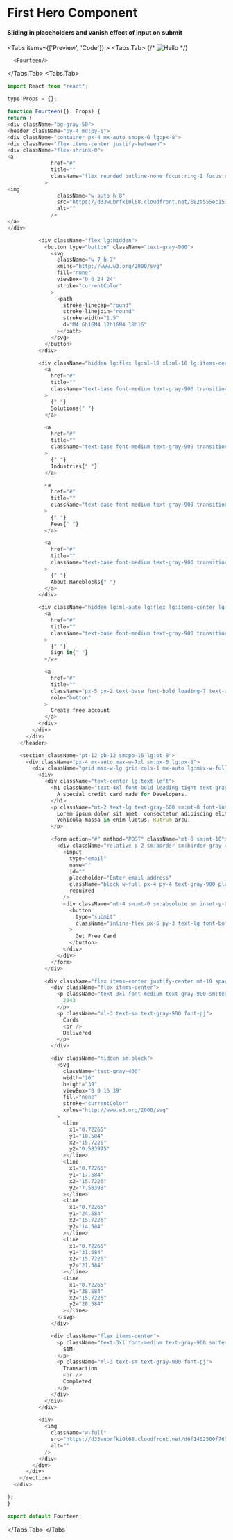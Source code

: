 

# First Hero Component

#### Sliding in placeholders and vanish effect of input on submit

<Tabs items={['Preview', 'Code']}  >
  <Tabs.Tab>
 {/* ![Hello](/contact.png) */}

      <Fourteen/>

  </Tabs.Tab>
  <Tabs.Tab>
  ```js copy
import React from "react";

type Props = {};

function Fourteen({}: Props) {
return (
<div className="bg-gray-50">
<header className="py-4 md:py-6">
<div className="container px-4 mx-auto sm:px-6 lg:px-8">
<div className="flex items-center justify-between">
<div className="flex-shrink-0">
<a
                href="#"
                title=""
                className="flex rounded outline-none focus:ring-1 focus:ring-gray-900 focus:ring-offset-2"
              >
<img
                  className="w-auto h-8"
                  src="https://d33wubrfki0l68.cloudfront.net/682a555ec15382f2c6e7457ca1ef48d8dbb179ac/f8cd3/images/logo.svg"
                  alt=""
                />
</a>
</div>

            <div className="flex lg:hidden">
              <button type="button" className="text-gray-900">
                <svg
                  className="w-7 h-7"
                  xmlns="http://www.w3.org/2000/svg"
                  fill="none"
                  viewBox="0 0 24 24"
                  stroke="currentColor"
                >
                  <path
                    stroke-linecap="round"
                    stroke-linejoin="round"
                    stroke-width="1.5"
                    d="M4 6h16M4 12h16M4 18h16"
                  ></path>
                </svg>
              </button>
            </div>

            <div className="hidden lg:flex lg:ml-10 xl:ml-16 lg:items-center lg:justify-center lg:space-x-8 xl:space-x-16">
              <a
                href="#"
                title=""
                className="text-base font-medium text-gray-900 transition-all duration-200 rounded focus:outline-none font-pj hover:text-opacity-50 focus:ring-1 focus:ring-gray-900 focus:ring-offset-2"
              >
                {" "}
                Solutions{" "}
              </a>

              <a
                href="#"
                title=""
                className="text-base font-medium text-gray-900 transition-all duration-200 rounded focus:outline-none font-pj hover:text-opacity-50 focus:ring-1 focus:ring-gray-900 focus:ring-offset-2"
              >
                {" "}
                Industries{" "}
              </a>

              <a
                href="#"
                title=""
                className="text-base font-medium text-gray-900 transition-all duration-200 rounded focus:outline-none font-pj hover:text-opacity-50 focus:ring-1 focus:ring-gray-900 focus:ring-offset-2"
              >
                {" "}
                Fees{" "}
              </a>

              <a
                href="#"
                title=""
                className="text-base font-medium text-gray-900 transition-all duration-200 rounded focus:outline-none font-pj hover:text-opacity-50 focus:ring-1 focus:ring-gray-900 focus:ring-offset-2"
              >
                {" "}
                About Rareblocks{" "}
              </a>
            </div>

            <div className="hidden lg:ml-auto lg:flex lg:items-center lg:space-x-8 xl:space-x-10">
              <a
                href="#"
                title=""
                className="text-base font-medium text-gray-900 transition-all duration-200 rounded focus:outline-none font-pj hover:text-opacity-50 focus:ring-1 focus:ring-gray-900 focus:ring-offset-2"
              >
                {" "}
                Sign in{" "}
              </a>

              <a
                href="#"
                title=""
                className="px-5 py-2 text-base font-bold leading-7 text-white transition-all duration-200 bg-gray-900 border border-transparent rounded-xl hover:bg-gray-600 font-pj focus:outline-none focus:ring-2 focus:ring-offset-2 focus:ring-gray-900"
                role="button"
              >
                Create free account
              </a>
            </div>
          </div>
        </div>
      </header>

      <section className="pt-12 pb-12 sm:pb-16 lg:pt-8">
        <div className="px-4 mx-auto max-w-7xl sm:px-6 lg:px-8">
          <div className="grid max-w-lg grid-cols-1 mx-auto lg:max-w-full lg:items-center lg:grid-cols-2 gap-y-12 lg:gap-x-16">
            <div>
              <div className="text-center lg:text-left">
                <h1 className="text-4xl font-bold leading-tight text-gray-900 sm:text-5xl sm:leading-tight lg:leading-tight lg:text-6xl font-pj">
                  A special credit card made for Developers.
                </h1>
                <p className="mt-2 text-lg text-gray-600 sm:mt-8 font-inter">
                  Lorem ipsum dolor sit amet, consectetur adipiscing elit.
                  Vehicula massa in enim luctus. Rutrum arcu.
                </p>

                <form action="#" method="POST" className="mt-8 sm:mt-10">
                  <div className="relative p-2 sm:border sm:border-gray-400 group sm:rounded-xl sm:focus-within:ring-1 sm:focus-within:ring-gray-900 sm:focus-within:border-gray-900">
                    <input
                      type="email"
                      name=""
                      id=""
                      placeholder="Enter email address"
                      className="block w-full px-4 py-4 text-gray-900 placeholder-gray-900 bg-transparent border border-gray-400 outline-none focus:border-gray-900 focus:ring-1 focus:ring-gray-900 rounded-xl sm:border-none sm:focus:ring-0 sm:focus:border-transparent"
                      required
                    />
                    <div className="mt-4 sm:mt-0 sm:absolute sm:inset-y-0 sm:right-0 sm:flex sm:items-center sm:pr-2">
                      <button
                        type="submit"
                        className="inline-flex px-6 py-3 text-lg font-bold text-white transition-all duration-200 bg-gray-900 rounded-lg focus:outline-none focus:bg-gray-600 font-pj hover:bg-gray-600"
                      >
                        Get Free Card
                      </button>
                    </div>
                  </div>
                </form>
              </div>

              <div className="flex items-center justify-center mt-10 space-x-6 lg:justify-start sm:space-x-8">
                <div className="flex items-center">
                  <p className="text-3xl font-medium text-gray-900 sm:text-4xl font-pj">
                    2943
                  </p>
                  <p className="ml-3 text-sm text-gray-900 font-pj">
                    Cards
                    <br />
                    Delivered
                  </p>
                </div>

                <div className="hidden sm:block">
                  <svg
                    className="text-gray-400"
                    width="16"
                    height="39"
                    viewBox="0 0 16 39"
                    fill="none"
                    stroke="currentColor"
                    xmlns="http://www.w3.org/2000/svg"
                  >
                    <line
                      x1="0.72265"
                      y1="10.584"
                      x2="15.7226"
                      y2="0.583975"
                    ></line>
                    <line
                      x1="0.72265"
                      y1="17.584"
                      x2="15.7226"
                      y2="7.58398"
                    ></line>
                    <line
                      x1="0.72265"
                      y1="24.584"
                      x2="15.7226"
                      y2="14.584"
                    ></line>
                    <line
                      x1="0.72265"
                      y1="31.584"
                      x2="15.7226"
                      y2="21.584"
                    ></line>
                    <line
                      x1="0.72265"
                      y1="38.584"
                      x2="15.7226"
                      y2="28.584"
                    ></line>
                  </svg>
                </div>

                <div className="flex items-center">
                  <p className="text-3xl font-medium text-gray-900 sm:text-4xl font-pj">
                    $1M+
                  </p>
                  <p className="ml-3 text-sm text-gray-900 font-pj">
                    Transaction
                    <br />
                    Completed
                  </p>
                </div>
              </div>
            </div>

            <div>
              <img
                className="w-full"
                src="https://d33wubrfki0l68.cloudfront.net/d6f1462500f7670e0db6b76b35054a081679a5a0/0ce15/images/hero/5.1/illustration.png"
                alt=""
              />
            </div>
          </div>
        </div>
      </section>
    </div>

);
}

export default Fourteen;

```
  </Tabs.Tab>
</Tabs

>

```

```

```
